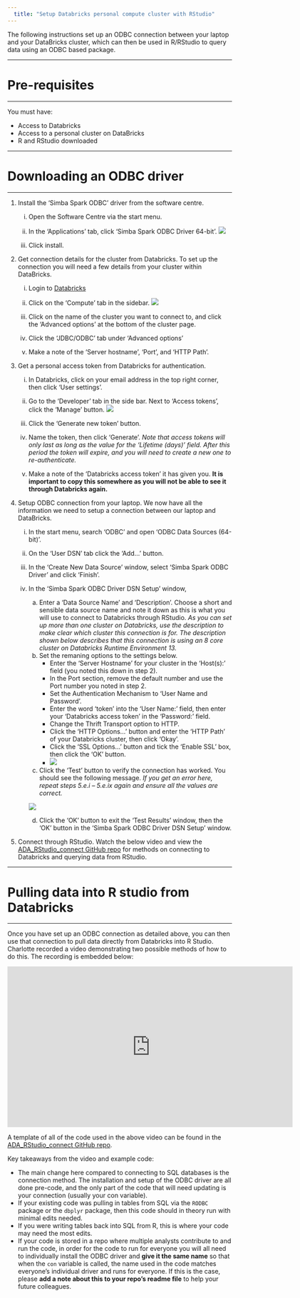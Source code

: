 ```yaml
---
  title: "Setup Databricks personal compute cluster with RStudio"
---
```


<p class="text-muted">

The following instructions set up an ODBC connection between your laptop and your DataBricks cluster, which can then be used in R/RStudio to query data using an ODBC based package.

</p>

------------------------------------------------------------------------

# Pre-requisites

------------------------------------------------------------------------

You must have:

-   Access to Databricks
-   Access to a personal cluster on DataBricks
-   R and RStudio downloaded

------------------------------------------------------------------------

# Downloading an ODBC driver

------------------------------------------------------------------------

1.  Install the 'Simba Spark ODBC' driver from the software centre.

    i)  Open the Software Centre via the start menu.

    ii) In the 'Applications' tab, click 'Simba Spark ODBC Driver 64-bit'. ![](../images/databricks-software-centre.png)

    iii) Click install.

2.  Get connection details for the cluster from Databricks. To set up the connection you will need a few details from your cluster within DataBricks.

    i)  Login to [Databricks](https://adb-6882499576863257.17.azuredatabricks.net/?o=6882499576863257)

    ii) Click on the 'Compute' tab in the sidebar. ![](../images/databricks-compute.png)

    iii) Click on the name of the cluster you want to connect to, and click the 'Advanced options' at the bottom of the cluster page.

    iv) Click the 'JDBC/ODBC' tab under 'Advanced options'

    v)  Make a note of the 'Server hostname', 'Port', and 'HTTP Path'.

3.  Get a personal access token from Databricks for authentication.

    i)  In Databricks, click on your email address in the top right corner, then click 'User settings'.

    ii) Go to the 'Developer' tab in the side bar. Next to 'Access tokens', click the 'Manage' button. ![](../images/databricks-access-tokens.png)

    iii) Click the 'Generate new token' button.

    iv) Name the token, then click 'Generate'. *Note that access tokens will only last as long as the value for the 'Lifetime (days)' field. After this period the token will expire, and you will need to create a new one to re-authenticate.*

    v)  Make a note of the 'Databricks access token' it has given you. **It is important to copy this somewhere as you will not be able to see it through Databricks again.**

4.  Setup ODBC connection from your laptop. We now have all the information we need to setup a connection between our laptop and DataBricks.

    i)  In the start menu, search 'ODBC' and open 'ODBC Data Sources (64-bit)'.

    ii) On the 'User DSN' tab click the 'Add...' button.

    iii) In the 'Create New Data Source' window, select 'Simba Spark ODBC Driver' and click 'Finish'.

    iv) In the 'Simba Spark ODBC Driver DSN Setup' window,

        a.  Enter a 'Data Source Name' and 'Description'. Choose a short and sensible data source name and note it down as this is what you will use to connect to Databricks through RStudio. *As you can set up more than one cluster on Databricks, use the description to make clear which cluster this connection is for. The description shown below describes that this connection is using an 8 core cluster on Databricks Runtime Environment 13.*
        b.  Set the remaning options to the settings below.
            -   Enter the 'Server Hostname' for your cluster in the 'Host(s):' field (you noted this down in step 2).
            -   In the Port section, remove the default number and use the Port number you noted in step 2.
            -   Set the Authentication Mechanism to 'User Name and Password'.
            -   Enter the word 'token' into the 'User Name:' field, then enter your 'Databricks access token' in the 'Password:' field.
            -   Change the Thrift Transport option to HTTP.
            -   Click the 'HTTP Options...' button and enter the 'HTTP Path' of your Databricks cluster, then click 'Okay'.
            -   Click the 'SSL Options...' button and tick the 'Enable SSL' box, then click the 'OK' button.
            -   ![](../images/odbc-driver-settings.png)
        c.  Click the 'Test' button to verify the connection has worked. You should see the following message. *If you get an error here, repeat steps 5.e.i -- 5.e.ix again and ensure all the values are correct.*

        ![](../images/databricks-test-connection.png)

        d.  Click the 'OK' button to exit the 'Test Results' window, then the 'OK' button in the 'Simba Spark ODBC Driver DSN Setup' window.

5.  Connect through RStudio. Watch the below video and view the [ADA_RStudio_connect GitHub repo](https://github.com/dfe-analytical-services/ADA_RStudio_connect) for methods on connecting to Databricks and querying data from RStudio.

------------------------------------------------------------------------

# Pulling data into R studio from Databricks

------------------------------------------------------------------------

Once you have set up an ODBC connection as detailed above, you can then use that connection to pull data directly from Databricks into R Studio. Charlotte recorded a video demonstrating two possible methods of how to do this. The recording is embedded below:

::: {align="center"}
<iframe src="https://educationgovuk.sharepoint.com/sites/lvewp00086/_layouts/15/embed.aspx?UniqueId=5fad039e-a763-40c8-8ea0-403aea712f4c&amp;embed=%7B%22ust%22%3Atrue%2C%22hv%22%3A%22CopyEmbedCode%22%7D&amp;referrer=StreamWebApp&amp;referrerScenario=EmbedDialog.Create" width="640" height="360" frameborder="0" scrolling="no" allowfullscreen title="ADA_Rstudio_2.mp4">

</iframe>
:::

A template of all of the code used in the above video can be found in the [ADA_RStudio_connect GitHub repo](https://github.com/dfe-analytical-services/ADA_RStudio_connect).

Key takeaways from the video and example code:

-   The main change here compared to connecting to SQL databases is the connection method. The installation and setup of the ODBC driver are all done pre-code, and the only part of the code that will need updating is your connection (usually your con variable).
-   If your existing code was pulling in tables from SQL via the `RODBC` package or the `dbplyr` package, then this code should in theory run with minimal edits needed.
-   If you were writing tables back into SQL from R, this is where your code may need the most edits.
-   If your code is stored in a repo where multiple analysts contribute to and run the code, in order for the code to run for everyone you will all need to individually install the ODBC driver and **give it the same name** so that when the `con` variable is called, the name used in the code matches everyone's individual driver and runs for everyone. If this is the case, please **add a note about this to your repo's readme file** to help your future colleagues.
